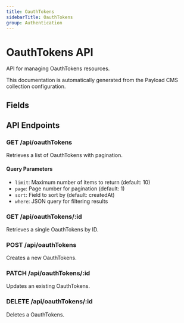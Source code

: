 ```yaml
---
title: OauthTokens
sidebarTitle: OauthTokens
group: Authentication
---
```



# OauthTokens API

API for managing OauthTokens resources.

<Callout type="info">
  This documentation is automatically generated from the Payload CMS collection configuration.
</Callout>


## Fields

<TSDoc code="interface OauthTokens {
  token: string;
  provider: string;
  userId: string;
  clientId: string;
  expiresAt: string;
  scope?: string;
}" />




## API Endpoints

### GET /api/oauthTokens
Retrieves a list of OauthTokens with pagination.

#### Query Parameters
- `limit`: Maximum number of items to return (default: 10)
- `page`: Page number for pagination (default: 1)
- `sort`: Field to sort by (default: createdAt)
- `where`: JSON query for filtering results

### GET /api/oauthTokens/:id
Retrieves a single OauthTokens by ID.

### POST /api/oauthTokens
Creates a new OauthTokens.

### PATCH /api/oauthTokens/:id
Updates an existing OauthTokens.

### DELETE /api/oauthTokens/:id
Deletes a OauthTokens.

